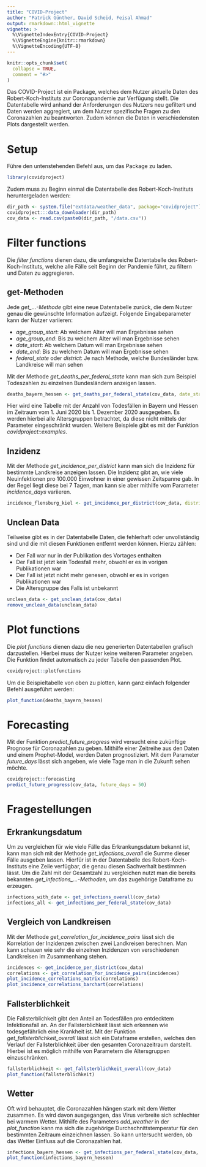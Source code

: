 ```yaml
---
title: "COVID-Project"
author: "Patrick Günther, David Scheid, Feisal Ahmad"
output: rmarkdown::html_vignette
vignette: >
  %\VignetteIndexEntry{COVID-Project}
  %\VignetteEngine{knitr::rmarkdown}
  %\VignetteEncoding{UTF-8}
---
```


```r
knitr::opts_chunk$set(
  collapse = TRUE,
  comment = "#>"
)
```
Das COVID-Project ist ein Package, welches dem Nutzer aktuelle Daten des Robert-Koch-Instituts zur Coronapandemie zur Verfügung stellt. Die Datentabelle wird anhand der Anforderungen des Nutzers neu gefiltert und Daten werden aggregiert, um dem Nutzer spezifische Fragen zu den Coronazahlen zu beantworten. Zudem können die Daten in verschiedensten Plots dargestellt werden.

# Setup

Führe den untenstehenden Befehl aus, um das Package zu laden.
```r
library(covidproject)
```
Zudem muss zu Beginn einmal die Datentabelle des Robert-Koch-Instituts heruntergeladen werden:

```r
dir_path <- system.file("extdata/weather_data", package="covidproject")
covidproject:::data_downloader(dir_path)
cov_data <- read.csv(paste0(dir_path, "/data.csv"))
```

# Filter functions

Die *filter functions* dienen dazu, die umfangreiche Datentabelle des Robert-Koch-Instituts, welche alle Fälle seit Beginn der Pandemie führt, zu filtern und Daten zu aggregieren. 

## get-Methoden

Jede *get_...-Methode* gibt eine neue Datentabelle zurück, die dem Nutzer genau die gewünschte Information aufzeigt. 
Folgende Eingabeparameter kann der Nutzer variieren:

+ *age_group_start*: Ab welchem Alter will man Ergebnisse sehen
+ *age_group_end*: Bis zu welchem Alter will man Ergebnisse sehen
+ *date_start*: Ab welchem Datum will man Ergebnisse sehen
+ *date_end*: Bis zu welchem Datum will man Ergebnisse sehen
+ *federal_state* oder *district*: Je nach Methode, welche Bundesländer bzw. Landkreise will man sehen

Mit der Methode *get_deaths_per_federal_state* kann man sich zum Beispiel Todeszahlen zu einzelnen Bundesländern anzeigen lassen.
```r
deaths_bayern_hessen <- get_deaths_per_federal_state(cov_data, date_start = "2020/06/01", date_end = "2020/12/01", federal_state = c("Bayern", "Hessen"))
```
Hier wird eine Tabelle mit der Anzahl von Todesfällen in Bayern und Hessen im Zeitraum vom 1. Juni 2020 bis 1. Dezember 2020 ausgegeben. Es werden hierbei alle Altersgruppen betrachtet, da diese nicht mittels der Parameter eingeschränkt wurden.
Weitere Beispiele gibt es mit der Funktion *covidproject::examples*.

## Inzidenz

Mit der Methode *get_incidence_per_district* kann man sich die Inzidenz für bestimmte Landkreise anzeigen lassen. Die Inzidenz gibt an, wie viele Neuinfektionen pro 100.000 Einwohner in einer gewissen Zeitspanne gab. In der Regel liegt diese bei 7 Tagen, man kann sie aber mithilfe vom Parameter *incidence_days* variieren.
```r
incidence_flensburg_kiel <- get_incidence_per_district(cov_data, district = c("SK Flensburg", "SK Kiel"))
```

## Unclean Data

Teilweise gibt es in der Datentabelle Daten, die fehlerhaft oder unvollständig sind und die mit diesen Funktionen entfernt werden können.
Hierzu zählen:

+ Der Fall war nur in der Publikation des Vortages enthalten
+ Der Fall ist jetzt kein Todesfall mehr, obwohl er es in vorigen Publikationen war
+ Der Fall ist jetzt nicht mehr genesen, obwohl er es in vorigen Publikationen war
+ Die Altersgruppe des Falls ist unbekannt

```r
unclean_data <- get_unclean_data(cov_data)
remove_unclean_data(unclean_data)
```


# Plot functions

Die *plot functions* dienen dazu die neu generierten Datentabellen grafisch darzustellen. Hierbei muss der Nutzer keine weiteren Parameter angeben. Die Funktion findet automatisch zu jeder Tabelle den passenden Plot.

```r
covidproject::plotfunctions
```

Um die Beispieltabelle von oben zu plotten, kann ganz einfach folgender Befehl ausgeführt werden:

```r
plot_function(deaths_bayern_hessen)
```

# Forecasting

Mit der Funktion *predict_future_progress* wird versucht eine zukünftige Prognose für Coronazahlen zu geben. Mithilfe einer Zeitreihe aus den Daten und einem Prophet-Model, werden Daten prognostiziert. Mit dem Parameter *future_days* lässt sich angeben, wie viele Tage man in die Zukunft sehen möchte.

```r
covidproject::forecasting
predict_future_progress(cov_data, future_days = 50)
```

# Fragestellungen

## Erkrankungsdatum

Um zu vergleichen für wie viele Fälle das Erkrankungsdatum bekannt ist, kann man sich mit der Methode *get_infections_overall* die Summe dieser Fälle ausgeben lassen. Hierfür ist in der Datentabelle des Robert-Koch-Instituts eine Zeile verfügbar, die genau diesen Sachverhalt bestimmen lässt. Um die Zahl mit der Gesamtzahl zu vergleichen nutzt man die bereits bekannten *get_infections_...-Methoden*, um das zugehörige Dataframe zu erzeugen.

```r
infections_with_date <- get_infections_overall(cov_data)
infections_all <- get_infections_per_federal_state(cov_data)
```

## Vergleich von Landkreisen

Mit der Methode *get_correlation_for_incidence_pairs* lässt sich die Korrelation der Inzidenzen zwischen zwei Landkreisen berechnen. Man kann schauen wie sehr die einzelnen Inzidenzen von verschiedenen Landkreisen im Zusammenhang stehen.

```r
incidences <- get_incidence_per_district(cov_data)
correlations <- get_correlation_for_incidence_pairs(incidences)
plot_incidence_correlations_matrix(correlations)
plot_incidence_correlations_barchart(correlations)
```

## Fallsterblichkeit

Die Fallsterblichkeit gibt den Anteil an Todesfällen pro entdecktem Infektionsfall an. An der Fallsterblichkeit lässt sich erkennen wie todesgefährlich eine Krankheit ist. Mit der Funktion *get_fallsterblichkeit_overall* lässt sich ein Dataframe erstellen, welches den Verlauf der Fallsterblichkeit über den gesamten Coronazeitraum darstellt. Hierbei ist es möglich mithilfe von Parametern die Altersgruppen einzuschränken.

```r
fallsterblichkeit <- get_fallsterblichkeit_overall(cov_data)
plot_function(fallsterblichkeit)
```

## Wetter

Oft wird behauptet, die Coronazahlen hängen stark mit dem Wetter zusammen. Es wird davon ausgegangen, das Virus verbreite sich schlechter bei warmem Wetter. Mithilfe des Parameters *add_weather* in der *plot_function* kann ma sich die zugehörige Durchschnittstemperatur für den bestimmten Zeitraum einzeichnen lassen. So kann untersucht werden, ob das Wetter Einfluss auf die Coronazahlen hat.

```r
infections_bayern_hessen <- get_infections_per_federal_state(cov_data, date_start = "2020/06/01", date_end = "2020/12/01", federal_state = c("Bayern", "Hessen"))
plot_function(infections_bayern_hessen)
```
